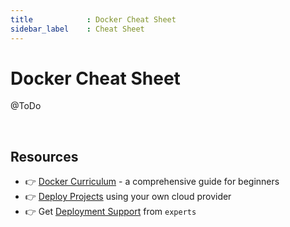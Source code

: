 ```yaml
---
title            : Docker Cheat Sheet
sidebar_label    : Cheat Sheet
---
```


# Docker Cheat Sheet

@ToDo

<br />

## Resources

- 👉 [Docker Curriculum](https://docker-curriculum.com/) - a comprehensive guide for beginners 
- 👉 [Deploy Projects](https://deploypro.dev/) using your own cloud provider
- 👉 Get [Deployment Support](https://deploypro.dev/support/) from `experts` 
